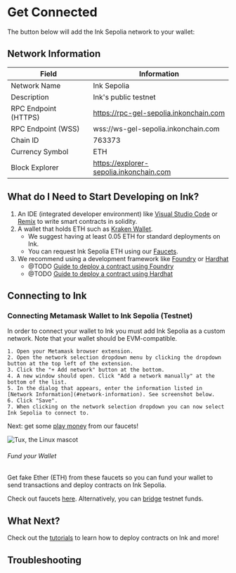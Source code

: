 
# Get Connected

The button below will add the Ink Sepolia network to your wallet:

<AddNetworkButton />


## Network Information

| Field                | Information                                                    |
| -------------------- | -------------------------------------------------------------- |
| Network Name         | Ink Sepolia                                                    |
| Description          | Ink's public testnet                                           |
| RPC Endpoint (HTTPS) | https://rpc-gel-sepolia.inkonchain.com                         |
| RPC Endpoint (WSS)   | wss://ws-gel-sepolia.inkonchain.com                            |
| Chain ID             | 763373                                                         |
| Currency Symbol      | ETH                                                            |
| Block Explorer       | https://explorer-sepolia.inkonchain.com                        |


## What do I Need to Start Developing on Ink?
1. An IDE (integrated developer environment) like [Visual Studio Code](https://code.visualstudio.com/) or [Remix](https://remix.ethereum.org/) to write smart contracts in solidity.
1. A wallet that holds ETH such as [Kraken Wallet](https://www.kraken.com/wallet).
    - We suggest having at least 0.05 ETH for standard deployments on Ink.
    - You can request Ink Sepolia ETH using our [Faucets](/quick-start/faucets).
1. We recommend using a development framework like [Foundry](https://book.getfoundry.sh/) or [Hardhat](https://hardhat.org/)
    - @TODO [Guide to deploy a contract using Foundry]()
    - @TODO [Guide to deploy a contract using Hardhat]()

## Connecting to Ink

### Connecting Metamask Wallet to Ink Sepolia (Testnet)

In order to connect your wallet to Ink you must add Ink Sepolia as a custom network. Note that your wallet should be EVM-compatible.

    1. Open your Metamask browser extension.
    2. Open the network selection dropdown menu by clicking the dropdown button at the top left of the extension.
    3. Click the "+ Add network" button at the bottom.
    4. A new window should open. Click "Add a network manually" at the bottom of the list.
    5. In the dialog that appears, enter the information listed in [Network Information](#network-information). See screenshot below.
    6. Click "Save".
    7. When clicking on the network selection dropdown you can now select Ink Sepolia to connect to.

Next: get some [play money](/quick-start/faucets) from our faucets!

![Tux, the Linux mascot](../../images/add_network.png)

###### Fund your Wallet
Get fake Ether (ETH) from these faucets so you can fund your wallet to send transactions and deploy contracts on Ink Sepolia.

Check out faucets [here](/quick-start/faucets). Alternatively, you can [bridge](/quick-start/faucets#bridging-funds-to-ink-sepolia) testnet funds.

## What Next?
Check out the [tutorials](/build/tutorials/deploy-a-smart-contract-using/foundry) to learn how to deploy contracts on Ink and more!

## Troubleshooting
